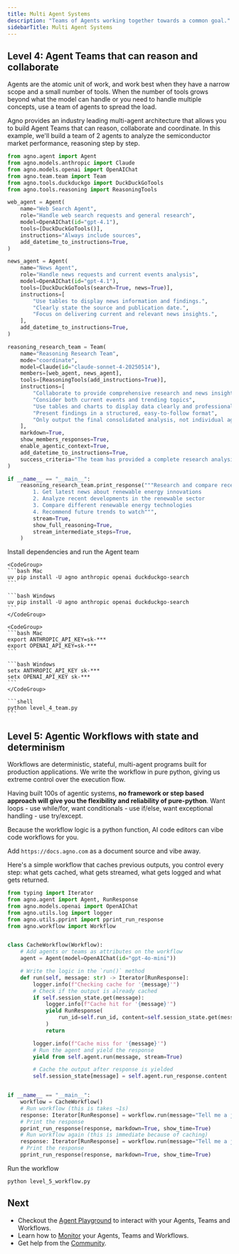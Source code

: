 ```yaml
---
title: Multi Agent Systems
description: "Teams of Agents working together towards a common goal."
sidebarTitle: Multi Agent Systems
---
```


## Level 4: Agent Teams that can reason and collaborate

Agents are the atomic unit of work, and work best when they have a narrow scope and a small number of tools. When the number of tools grows beyond what the model can handle or you need to handle multiple concepts, use a team of agents to spread the load.

Agno provides an industry leading multi-agent architecture that allows you to build Agent Teams that can reason, collaborate and coordinate. In this example, we'll build a team of 2 agents to analyze the semiconductor market performance, reasoning step by step.

```python level_4_team.py
from agno.agent import Agent
from agno.models.anthropic import Claude
from agno.models.openai import OpenAIChat
from agno.team.team import Team
from agno.tools.duckduckgo import DuckDuckGoTools
from agno.tools.reasoning import ReasoningTools

web_agent = Agent(
    name="Web Search Agent",
    role="Handle web search requests and general research",
    model=OpenAIChat(id="gpt-4.1"),
    tools=[DuckDuckGoTools()],
    instructions="Always include sources",
    add_datetime_to_instructions=True,
)

news_agent = Agent(
    name="News Agent",
    role="Handle news requests and current events analysis",
    model=OpenAIChat(id="gpt-4.1"),
    tools=[DuckDuckGoTools(search=True, news=True)],
    instructions=[
        "Use tables to display news information and findings.",
        "Clearly state the source and publication date.",
        "Focus on delivering current and relevant news insights.",
    ],
    add_datetime_to_instructions=True,
)

reasoning_research_team = Team(
    name="Reasoning Research Team",
    mode="coordinate",
    model=Claude(id="claude-sonnet-4-20250514"),
    members=[web_agent, news_agent],
    tools=[ReasoningTools(add_instructions=True)],
    instructions=[
        "Collaborate to provide comprehensive research and news insights",
        "Consider both current events and trending topics",
        "Use tables and charts to display data clearly and professionally",
        "Present findings in a structured, easy-to-follow format",
        "Only output the final consolidated analysis, not individual agent responses",
    ],
    markdown=True,
    show_members_responses=True,
    enable_agentic_context=True,
    add_datetime_to_instructions=True,
    success_criteria="The team has provided a complete research analysis with data, visualizations, trend assessment, and actionable insights supported by current information and reliable sources.",
)

if __name__ == "__main__":
    reasoning_research_team.print_response("""Research and compare recent developments in renewable energy:
        1. Get latest news about renewable energy innovations
        2. Analyze recent developments in the renewable sector
        3. Compare different renewable energy technologies
        4. Recommend future trends to watch""",
        stream=True,
        show_full_reasoning=True,
        stream_intermediate_steps=True,
    )
```

Install dependencies and run the Agent team

<Steps>
  <Step title="Install dependencies">

    <CodeGroup>
    ```bash Mac
    uv pip install -U agno anthropic openai duckduckgo-search
    ```

    ```bash Windows
    uv pip install -U agno anthropic openai duckduckgo-search
    ```
    </CodeGroup>

  </Step>
  <Step title="Export your API keys">

    <CodeGroup>
    ```bash Mac
    export ANTHROPIC_API_KEY=sk-***
    export OPENAI_API_KEY=sk-***
    ```

    ```bash Windows
    setx ANTHROPIC_API_KEY sk-***
    setx OPENAI_API_KEY sk-***
    ```
    </CodeGroup>

  </Step>
  <Step title="Run the agent team">

    ```shell
    python level_4_team.py
    ```

  </Step>
</Steps>

## Level 5: Agentic Workflows with state and determinism

Workflows are deterministic, stateful, multi-agent programs built for production applications. We write the workflow in pure python, giving us extreme control over the execution flow.

Having built 100s of agentic systems, **no framework or step based approach will give you the flexibility and reliability of pure-python**. Want loops - use while/for, want conditionals - use if/else, want exceptional handling - use try/except.


<Check>

Because the workflow logic is a python function, AI code editors can vibe code workflows for you.

Add `https://docs.agno.com` as a document source and vibe away.

</Check>

Here's a simple workflow that caches previous outputs, you control every step: what gets cached, what gets streamed, what gets logged and what gets returned.

```python level_5_workflow.py
from typing import Iterator
from agno.agent import Agent, RunResponse
from agno.models.openai import OpenAIChat
from agno.utils.log import logger
from agno.utils.pprint import pprint_run_response
from agno.workflow import Workflow


class CacheWorkflow(Workflow):
    # Add agents or teams as attributes on the workflow
    agent = Agent(model=OpenAIChat(id="gpt-4o-mini"))

    # Write the logic in the `run()` method
    def run(self, message: str) -> Iterator[RunResponse]:
        logger.info(f"Checking cache for '{message}'")
        # Check if the output is already cached
        if self.session_state.get(message):
            logger.info(f"Cache hit for '{message}'")
            yield RunResponse(
                run_id=self.run_id, content=self.session_state.get(message)
            )
            return

        logger.info(f"Cache miss for '{message}'")
        # Run the agent and yield the response
        yield from self.agent.run(message, stream=True)

        # Cache the output after response is yielded
        self.session_state[message] = self.agent.run_response.content


if __name__ == "__main__":
    workflow = CacheWorkflow()
    # Run workflow (this is takes ~1s)
    response: Iterator[RunResponse] = workflow.run(message="Tell me a joke.")
    # Print the response
    pprint_run_response(response, markdown=True, show_time=True)
    # Run workflow again (this is immediate because of caching)
    response: Iterator[RunResponse] = workflow.run(message="Tell me a joke.")
    # Print the response
    pprint_run_response(response, markdown=True, show_time=True)
```

Run the workflow

```shell
python level_5_workflow.py
```

## Next

- Checkout the [Agent Playground](/introduction/playground) to interact with your Agents, Teams and Workflows.
- Learn how to [Monitor](/introduction/monitoring) your Agents, Teams and Workflows.
- Get help from the [Community](/introduction/community).